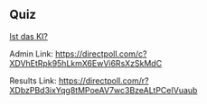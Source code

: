 ## Quiz

[Ist das KI?](https://directpoll.com/r?XDbzPBd3ixYqg8tMPoeAV7wc3BzeALtPCeIVuaub)

::: notes
Admin Link: <https://directpoll.com/c?XDVhEtRpk95hLkmX6EwVi6RsXzSkMdC>

Results Link: <https://directpoll.com/r?XDbzPBd3ixYqg8tMPoeAV7wc3BzeALtPCeIVuaub>
:::
